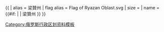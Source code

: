 {{ {{{1<noinclude>|country showdata</noinclude>}}}
| alias = 梁贊州
| flag alias = Flag of Ryazan Oblast.svg
| size = {{{size|}}}
| name = {{#if: {{{name|}}} | {{{name|}}} | 梁贊州 }}
}}<noinclude>
[[Category:俄罗斯行政区划资料模板]]
</noinclude>